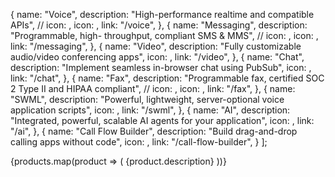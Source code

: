

  {
    name: "Voice",
    description: "High-performance realtime and compatible APIs",
    // icon: <VoiceIcon  />,
    icon: <PiWaveform />,
    link: "/voice",
  },
  {
    name: "Messaging",
    description: "Programmable, high- throughput, compliant SMS & MMS",
    // icon: <MessagingIcon />,
    icon: <MdOutlineTextsms />,
    link: "/messaging",
  },
  {
    name: "Video",
    description: "Fully customizable audio/video conferencing apps",
    icon: <FiVideo />,
    link: "/video",
  },
  {
    name: "Chat",
    description: "Implement seamless in-browser chat using PubSub",
    icon: <GrChatOption />,
    link: "/chat",
  },
  {
    name: "Fax",
    description: "Programmable fax, certified SOC 2 Type II and HIPAA compliant",
    // icon: <FaxIcon />,
    icon: <LiaFaxSolid />,
    link: "/fax",
  },
  {
    name: "SWML",
    description: "Powerful, lightweight, server-optional voice application scripts",
    icon: <MdCode />,
    link: "/swml",
  },
  {
    name: "AI",
    description: "Integrated, powerful, scalable AI agents for your application",
    icon: <PiMagicWand />,
    link: "/ai",
  },
  {
    name: "Call Flow Builder",
    description: "Build drag-and-drop calling apps without code",
    icon: <PiTreeStructure />,
    link: "/call-flow-builder",
  }
];



<CardGroup cols={4}>
{products.map(product => (
  <Card 
    key={product.name}
    title={product.name} 
    href={product.link}
    icon={product.icon}
  >
    {product.description}
  </Card>
))}
</CardGroup>
